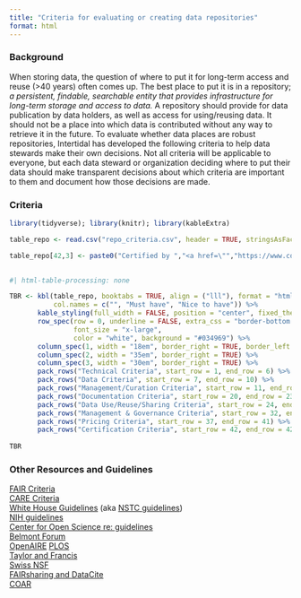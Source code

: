 ```yaml
---
title: "Criteria for evaluating or creating data repositories"
format: html
---
```


### Background

When storing data, the question of where to put it for long-term access and reuse (\>40 years) often comes up. The best place to put it is in a repository; *a persistent, findable, searchable entity that provides infrastructure for long-term storage and access to data.* A repository should provide for data publication by data holders, as well as access for using/reusing data. It should not be a place into which data is contributed without any way to retrieve it in the future. To evaluate whether data places are robust repositories, Intertidal has developed the following criteria to help data stewards make their own decisions. Not all criteria will be applicable to everyone, but each data steward or organization deciding where to put their data should make transparent decisions about which criteria are important to them and document how those decisions are made.

### Criteria

```r
library(tidyverse); library(knitr); library(kableExtra)

table_repo <- read.csv("repo_criteria.csv", header = TRUE, stringsAsFactors = FALSE)
```


```r
table_repo[42,3] <- paste0("Certified by ","<a href=\"","https://www.coretrustseal.org/","\">","CoreTrust Seal","</a>")
                    
```


```r
#| html-table-processing: none

TBR <- kbl(table_repo, booktabs = TRUE, align = ("lll"), format = "html", escape = FALSE, padding = 2L,
           col.names = c("", "Must have", "Nice to have")) %>% 
       kable_styling(full_width = FALSE, position = "center", fixed_thead = TRUE) %>% 
       row_spec(row = 0, underline = FALSE, extra_css = "border-bottom: 1px solid",
                font_size = "x-large",
                color = "white", background = "#034969") %>% 
       column_spec(1, width = "18em", border_right = TRUE, border_left = TRUE) %>% 
       column_spec(2, width = "35em", border_right = TRUE) %>%
       column_spec(3, width = "30em", border_right = TRUE) %>% 
       pack_rows("Technical Criteria", start_row = 1, end_row = 6) %>% 
       pack_rows("Data Criteria", start_row = 7, end_row = 10) %>% 
       pack_rows("Management/Curation Criteria", start_row = 11, end_row = 19) %>% 
       pack_rows("Documentation Criteria", start_row = 20, end_row = 23) %>% 
       pack_rows("Data Use/Reuse/Sharing Criteria", start_row = 24, end_row = 31) %>% 
       pack_rows("Management & Governance Criteria", start_row = 32, end_row = 35) %>% 
       pack_rows("Pricing Criteria", start_row = 37, end_row = 41) %>% 
       pack_rows("Certification Criteria", start_row = 42, end_row = 42)
      
TBR
```



<!-- ### Technical Criteria -->

<!-- -   Unique Persistent Identifiers -->
<!--     -   Assigns PIDs to datasets -->
<!--     -   PID points to persistent landing page -->
<!-- -   Security and Integrity -->
<!--     -   Documented criteria for preventing unauthorized access, modification, or release of data -->
<!--     -   Security levels appropriate to the sensitivity of data -->
<!--     -   Data anonymization -->
<!-- -   Confidentiality -->
<!--     -   Ensure administrative, technical, and physical safeguards -->

<!-- ### Data Criteria -->

<!-- -   What types of data can be ingested / stored? -->
<!-- -   For connected data sources, API standards? Other requirements? -->
<!-- -   Common Format -->
<!--     -   Allows datasets and metadata to be downloaded, accessed, or exported -->
<!--     -   Support for widely used and non-proprietary formats for data and metadata -->

<!-- ### Management / Curation Criteria -->

<!-- -   Long-term Sustainability -->
<!--     -   Long-term management of data -->
<!--     -   Maintain availability of dataset -->
<!--     -   Stable technical infrastructure -->
<!--     -   Stable funding -->
<!--     -   Contingency plan for data -->
<!-- -   Curation and Quality Assurance -->
<!--     -   Provide or enable others to provide expert curation -->
<!--     -   Datasets must have metadata -->
<!--     -   Titles of records/datasets should be standardized in quality, if not content, across a given portal/repo/catalog -->
<!--     -   Short descriptive blurbs/abstracts/summaries about a dataset/record should be informative but not overly long and wordy. These should be curated. -->
<!-- -   Retention Policy -->
<!--     -   Policy for data retention -->

<!-- ### Documentation Criteria -->

<!-- -   Metadata Criteria -->
<!--     -   Datasets must have metadata -->
<!--     -   Use schemas appropriate to the community -->
<!--     -   Include search keywords to make dataset discoverable -->
<!-- -   Provenance Criteria -->
<!--     -   Record the origins, chain of custody, and modifications of the data -->
<!--     -   Link datasets to provide context and aid in discoverability -->

<!-- ### Data Use / Reuse / Sharing Criteria -->

<!-- -   Discoverability -->
<!--     -   Repository federated with other repositories -->
<!--     -   Repository listed in a wider catalog/federation/etc. that can be a one-stop-shop pointer to datasets -->
<!--     -   Should use PIDs or UIDs, not website URLs (break frequently) -->
<!-- -   Free and Easy Access -->
<!--     -   Free access to datasets and metadata -->
<!--     -   Support for broad, equitable, open access -->
<!--     -   Timely access after submission -->
<!--     -   Maintain privacy, confidentiality, tribal sovereignty, and protection of sensitive data -->
<!-- -   Broad and Measured Reuse -->
<!--     -   Broadest possible terms of reuse -->
<!--     -   Measure attribution, citation, and reuse -->
<!-- -   Clear Use Guidance -->
<!--     -   Clear documentation of terms for access and reuse -->

<!-- ### Management & Governance -->

<!-- -   For a restricted access repository -->
<!--     -   Roles-based access management process -->
<!--     -   How many roles can we have -->
<!--     -   What parameters can we define for each role -->
<!--     -   Access logs? -->

<!-- ### Pricing -->

<!-- -   How are accounts priced -->
<!--     -   Storage size / data amount -->
<!--     -   Number of users -->
<!--     -   Specific features -->
<!--     -   Other -->
<!-- -   Nonprofit discount? -->

<!-- ### Bonus -->

<!-- -   Repository is certified by [CoreTrustSeal](https://www.coretrustseal.org/) -->

### Other Resources and Guidelines

[FAIR Criteria](https://www.nature.com/articles/sdata201618)  
[CARE Criteria](https://atlanticdatastream.ca/en/article/fair-and-care-data-principles)  
[White House Guidelines](https://bidenwhitehouse.archives.gov/wp-content/uploads/2022/05/05-2022-Desirable-Characteristics-of-Data-Repositories.pdf) (aka [NSTC guidelines](https://bidenwhitehouse.archives.gov/wp-content/uploads/2022/05/05-2022-Desirable-Characteristics-of-Data-Repositories.pdf))   
[NIH guidelines](https://sharing.nih.gov/data-management-and-sharing-policy/sharing-scientific-data/selecting-a-data-repository#desirable-characteristics-for-all-data-repositories)   
[Center for Open Science re: guidelines](https://www.cos.io/blog/how-osf-meets-desirable-characteristics-for-data-repositories)  
[Belmont Forum](https://www.belmontforum.org/data)   
[OpenAIRE](https://www.openaire.eu/opendatapilot-repository-select-data-repository) [PLOS](https://everyone.plos.org/2018/03/01/criteria-for-recommended-data-repositories/)  
[Taylor and Francis](https://authorservices.taylorandfrancis.com/data-sharing/#)  
[Swiss NSF](https://www.snf.ch/en/WtezJ6qxuTRnSYgF/topic/open-research-data-which-data-repositories-can-be-used)  
[FAIRsharing and DataCite](https://osf.io/m2bce)  
[COAR](https://www.coar-repositories.org/news-updates/joint-position-statement-on-data-repository-selection-criteria-that-matter/)
